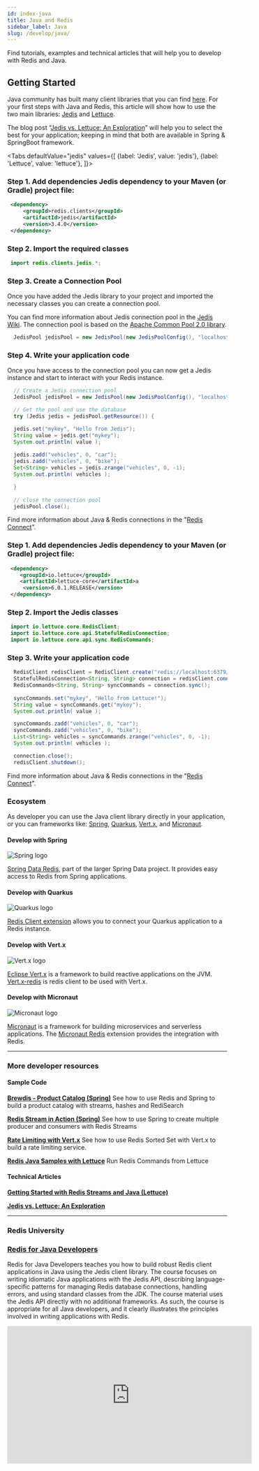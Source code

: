 ```yaml
---
id: index-java
title: Java and Redis
sidebar_label: Java
slug: /develop/java/
---
```


Find tutorials, examples and technical articles that will help you to develop with Redis and Java.


## Getting Started

Java community has built many client libraries that you can find [here](https://redis.io/clients#java). For your first steps with Java and Redis, this article will show how to use the two main libraries: [Jedis](https://github.com/redis/jedis) and [Lettuce](https://lettuce.io/).

The blog post “[Jedis vs. Lettuce: An Exploration](https://redislabs.com/blog/jedis-vs-lettuce-an-exploration/)” will help you to select the best for your application; keeping in mind that both are available in Spring & SpringBoot framework.


<Tabs
  defaultValue="jedis"
  values={[
    {label: 'Jedis', value: 'jedis'},
    {label: 'Lettuce', value: 'lettuce'},
  ]}>
  <TabItem value="jedis">



### Step 1. Add dependencies Jedis dependency to your Maven (or Gradle) project file:

   ```xml
    <dependency>
        <groupId>redis.clients</groupId>
        <artifactId>jedis</artifactId>
        <version>3.4.0</version>
    </dependency>
   ```

### Step 2. Import the required classes

   ```java
    import redis.clients.jedis.*;
   ```


### Step 3. Create a Connection Pool

Once you have added the Jedis library to your project and imported the necessary classes you can create a connection pool. 

You can find more information about Jedis connection pool in the [Jedis Wiki](https://github.com/redis/jedis/wiki/Getting-started#basic-usage-example). The connection pool is based on the [Apache Common Pool 2.0 library](http://commons.apache.org/proper/commons-pool/apidocs/org/apache/commons/pool2/impl/GenericObjectPoolConfig.html).
    
   ```java
     JedisPool jedisPool = new JedisPool(new JedisPoolConfig(), "localhost", 6379);
   ```



### Step 4. Write your application code

Once you have access to the connection pool you can now get a Jedis instance and start to interact with your Redis instance.

   ```java
     // Create a Jedis connection pool
     JedisPool jedisPool = new JedisPool(new JedisPoolConfig(), "localhost", 6379);

     // Get the pool and use the database
     try (Jedis jedis = jedisPool.getResource()) {

     jedis.set("mykey", "Hello from Jedis");
     String value = jedis.get("mykey");
     System.out.println( value );
            
     jedis.zadd("vehicles", 0, "car"); 
     jedis.zadd("vehicles", 0, "bike");
     Set<String> vehicles = jedis.zrange("vehicles", 0, -1);
     System.out.println( vehicles );

     }
        
     // close the connection pool
     jedisPool.close();
   ```

Find more information about Java & Redis connections in the "[Redis Connect](https://github.com/redis-developer/redis-connect/tree/master/java/jedis)".


  </TabItem>
  <TabItem value="lettuce">


### Step 1. Add dependencies Jedis dependency to your Maven (or Gradle) project file:

   ```xml
    <dependency>
       <groupId>io.lettuce</groupId>
       <artifactId>lettuce-core</artifactId>a
        <version>6.0.1.RELEASE</version>
    </dependency>
   ```


### Step 2. Import the Jedis classes

   ```java
    import io.lettuce.core.RedisClient;
    import io.lettuce.core.api.StatefulRedisConnection;
    import io.lettuce.core.api.sync.RedisCommands;
   ```

### Step 3. Write your application code

   ```java
     RedisClient redisClient = RedisClient.create("redis://localhost:6379/");
     StatefulRedisConnection<String, String> connection = redisClient.connect();
     RedisCommands<String, String> syncCommands = connection.sync();
        
     syncCommands.set("mykey", "Hello from Lettuce!");
     String value = syncCommands.get("mykey");
     System.out.println( value );

     syncCommands.zadd("vehicles", 0, "car"); 
     syncCommands.zadd("vehicles", 0, "bike");
     List<String> vehicles = syncCommands.zrange("vehicles", 0, -1);
     System.out.println( vehicles );

     connection.close();
     redisClient.shutdown();
   ```


Find more information about Java & Redis connections in the "[Redis Connect](https://github.com/redis-developer/redis-connect/tree/master/java/lettuce)".
  </TabItem>
</Tabs>

### Ecosystem

As developer you can use the Java client library directly in your application, or you can frameworks like: [Spring](https://spring.io/), [Quarkus](https://quarkus.io/),  [Vert.x](https://vertx.io/), and [Micronaut](https://micronaut.io/).


<div class="row text--center">

<div class="col ">
<div className="ri-container">

#### Develop with Spring 

![Spring logo](/img/logos/spring.png)

[Spring Data Redis](https://spring.io/projects/spring-data-redis), part of the larger Spring Data project. It provides easy access to Redis from Spring applications.
</div>
</div>

<div class="col">
<div className="ri-container">

#### Develop with Quarkus 

![Quarkus logo](/img/logos/quarkus.png)

[Redis Client extension](https://quarkus.io/guides/redis) allows you to connect your Quarkus application to a Redis instance.
</div>
</div>
</div>


<div class="row text--center">

<div class="col">
<div className="ri-container">

#### Develop with Vert.x 

![Vert.x logo](/img/logos/vertx.png)

[Eclipse Vert.x](https://vertx.io/introduction-to-vertx-and-reactive/) is a framework to build reactive applications on the JVM. [Vert.x-redis](https://vertx.io/docs/vertx-redis-client/java/) is redis client to be used with Vert.x. 
</div>
</div>

<div class="col">
<div className="ri-container">

#### Develop with Micronaut 

![Micronaut logo](/img/logos/micronaut.svg)

[Micronaut](https://micronaut.io/) is a framework for building microservices and serverless applications. The [Micronaut Redis](https://micronaut-projects.github.io/micronaut-redis/snapshot/guide/) extension provides the integration with Redis.

</div>
</div>

</div>

---


### More developer resources

<div class="row">

<div class="col">

#### Sample Code

**[Brewdis - Product Catalog (Spring)](https://github.com/redis-developer/brewdis)**
See how to use Redis and Spring to build a product catalog with streams, hashes and RediSearch


**[Redis Stream in Action (Spring)](https://github.com/redis-developer/brewdis)**
See how to use Spring to create multiple producer and consumers with Redis Streams


**[Rate Limiting with Vert.x](https://github.com/redis-developer/vertx-rate-limiting-redis)**
See how to use Redis Sorted Set with Vert.x to build a rate limiting service.


**[Redis Java Samples with Lettuce](https://github.com/redis-developer/vertx-rate-limiting-redis)**
Run Redis Commands from Lettuce


</div>
<div class="col col--1">
</div>

<div class="col">

#### Technical Articles

**[Getting Started with Redis Streams and Java (Lettuce)](https://redislabs.com/blog/getting-started-with-redis-streams-and-java/)**

**[Jedis vs. Lettuce: An Exploration](https://redislabs.com/blog/jedis-vs-lettuce-an-exploration/https://redislabs.com/blog/jedis-vs-lettuce-an-exploration/)**


</div>

</div>

---

### Redis University

### [Redis for Java Developers](https://university.redislabs.com/courses/ru102j/)

Redis for Java Developers teaches you how to build robust Redis client applications in Java using the Jedis client library. The course focuses on writing idiomatic Java applications with the Jedis API, describing language-specific patterns for managing Redis database connections, handling errors, and using standard classes from the JDK. The course material uses the Jedis API directly with no additional frameworks. As such, the course is appropriate for all Java developers, and it clearly illustrates the principles involved in writing applications with Redis.

<div class="text--center">
<iframe width="560" height="315" src="https://www.youtube.com/embed/CmQMdJefTjc" frameborder="0" allow="accelerometer; autoplay; clipboard-write; encrypted-media; gyroscope; picture-in-picture" allowfullscreen></iframe>
</div>

